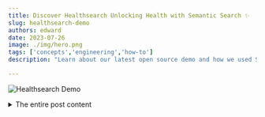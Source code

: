 ```yaml
---
title: Discover Healthsearch Unlocking Health with Semantic Search ✨
slug: healthsearch-demo
authors: edward
date: 2023-07-26
image: ./img/hero.png
tags: ['concepts','engineering','how-to']
description: "Learn about our latest open source demo and how we used Semantic and Generative Search to improve access to health"

---
```


![Healthsearch Demo](./img/hero.png)

<!--- The "truncate" directive is used to add a "Read More" tag after a certain number of characters --->

<details>
  <summary>The entire post content</summary>

  <!--- The "truncate" directive is used to add a "Read More" tag after a certain number of characters --->
  <p>{{ $frontmatter.description }} <a href="#">Read More</a></p>

  <!--- Importing components --->
  <import query from './img/query.mp4';>
  <import reviews from './img/reviews.mp4';>
  <import generative from './img/generative.mp4';>

  <h2>🛠️ Bridging semantic and generative search!</h2>

  <!--- Using a figure to display an image --->
  <figure>
    <img
      src={require('./img/healthsearch.gif').default}
      alt="alt"
      style={{ width: "100%" }}
    />
    <figcaption>Try out the <a href="https://healthsearch-frontend.onrender.com/">live demo here</a>✨</figcaption>
  </figure>

  <!--- Using a danger directive to display a warning message --->
  <:::danger Please note
  Healthsearch is a technical demonstration and acts as a proof of concept.
  The results shown in Healthsearch should not be taken as health advice or is it the intention of this demo. The search results are based on the semantic similarity between the query and user-written reviews.
  :::

  <h2>Imagine you could type in `I need to sleep better` and instantly get a list of related supplements where other users have written reviews claiming it has helped them sleep better.</h2>

  <!--- Using a figure to display a video --->
  <figure>
    <video width="100%" autoplay loop muted controls>
      <source src={query} type="video/mp4" />
    Your browser does not support the video tag.
    </video>
    <figcaption>Use the search bar to generate a GraphQL</figcaption>
  </figure>

  <!--- Using a code block to display a GraphQL query --->
  <details>
    <summary>Natural Language Query</summary>
    Products for sleep from the Now Foods brand
  </details>

  <details>
    <summary>GraphQL</summary>

    ```graphql
    {
      Get{
        Product(
          nearText: {concepts: ["sleep"]}
          where: {
            path: ["brand"],
            operator: Equal,
            valueString: "Now Foods"
          }
        ) {
          name
          brand
          ingredients
          reviews
          image
          rating
          description
          summary
          effects
          _additional {
            id
            distance
          }
        }
      }
    }
    ```
  </details>

  <!--- Using a figure to display an image --->
  <figure>
    <img
      src={require('./img/queryunderstanding.gif').default}
      alt="alt"
      style={{ width: "100%" }}
    />
    <figcaption>LLMs can extract filters directly from the context to generate the compatible query</figcaption>
  </figure>

  <h2>🔮 Apply it to your own use-case!</h2>

  <!--- Using a note directive to display a note message --->
  <:::note We’re providing <a href="https://github.com/weaviate/healthsearch-demo">all the source code on GitHub</a> for you to discover and use for your own projects.
  :::

  <h2>💡 User-Centric Design for Intuitive Search</h2>

  <!--- Using a figure to display an image --->
  <figure>
    <img
      src={require('./img/searchbar.png').default}
      alt="alt"
      style={{ width: "100%" }}
    />
    <figcaption>The first thing you might notice is the search bar on the left. It’s more than just a simple search tool.</figcaption>
  </figure>

  <h2>🔎 Decoding reviews with Semantic Search</h2>

  <!--- Using a figure to display a video --->
  <figure>
    <video width="100%" autoplay loop muted controls>
      <source src={reviews} type="video/mp4" />
    Your browser does not support the video tag.
    </video>
    <figcaption>You can use Healthsearch to search for products with reviews related to your query</figcaption>
  </figure>

  <!--- Using a code block to display a Python dictionary --->
  <details>
    <summary>Product Schema</summary>

    ```python
    class_obj = {
            "class": "Product",
            "description": "Supplement products",
            "properties": [
                {
                    "dataType": ["text"],
                    "description": "The name of the product",
                    "name": "name",
                    "moduleConfig": {
                        "text2vec-openai": {
                            "skip": True,
                            "vectorizePropertyName": False,
                        }
                    },
                },
                {
                    "dataType": ["text"],
                    "description": "The brand of the product",
                    "name": "brand",
                    "moduleConfig": {
                        "text2vec-openai":
